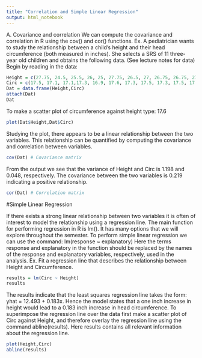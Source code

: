 ```yaml
---
title: "Correlation and Simple Linear Regression"
output: html_notebook
---
```


A. Covariance and correlation
We can compute the covariance and correlation in R using the cov() and cor()
functions.
Ex. A pediatrician wants to study the relationship between a child’s height and
their head circumference (both measured in inches). She selects a SRS of 11
three-year old children and obtains the following data. (See lecture notes for
data)
Begin by reading in the data:

```r
Height = c(27.75, 24.5, 25.5, 26, 25, 27.75, 26.5, 27, 26.75, 26.75, 27.5)
Circ = c(17.5, 17.1, 17.1,17.3, 16.9, 17.6, 17.3, 17.5, 17.3, 17.5, 17.5)
Dat = data.frame(Height,Circ)
attach(Dat)
Dat
```

To make a scatter plot of circumference against height type:
17.6
```r
plot(Dat$Height,Dat$Circ)
```

Studying the plot, there appears to be a linear relationship between the two
variables.
This relationship can be quantified by computing the covariance and correlation
between variables.

```r
cov(Dat) # Covariance matrix
```
From the output we see that the variance of Height and Circ is 1.198 and 0.048,
respectively. The covariance between the two variables is 0.219 indicating a
positive relationship.
```r
cor(Dat) # Correlation matrix
```

#Simple Linear Regression 

If there exists a strong linear relationship between two variables it is often of
interest to model the relationship using a regression line. The main function for
performing regression in R is lm(). It has many options that we will explore
throughout the semester.
To perform simple linear regression we can use the command:
lm(response ~ explanatory)
Here the terms response and explanatory in the function should be replaced by
the names of the response and explanatory variables, respectively, used in the
analysis.
Ex. Fit a regression line that describes the relationship between Height and
Circumference.
```r
results = lm(Circ ~ Height)
results
```

The results indicate that the least squares regression line takes the form: yhat =
12.493 + 0.183x. Hence the model states that a one inch increase in height
would lead to a 0.183 inch increase in head circumference.
To superimpose the regression line over the data first make a scatter plot of Circ
against Height, and therefore overlay the regression line using the command
abline(results). Here results contains all relevant information about the regression
line.
```r
plot(Height,Circ)
abline(results)
```

